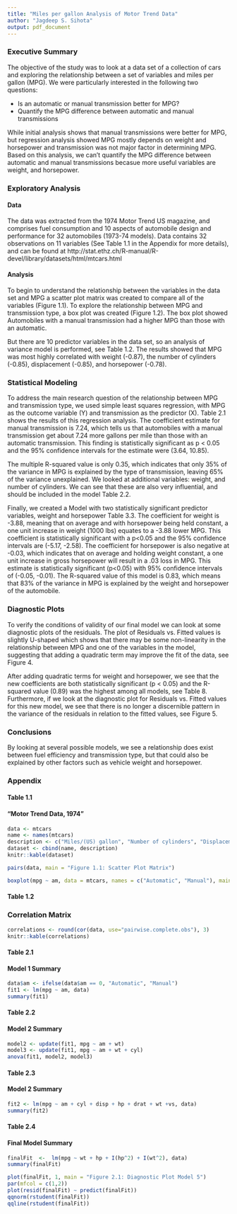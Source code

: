 ```yaml
---
title: "Miles per gallon Analysis of Motor Trend Data"
author: "Jagdeep S. Sihota"
output: pdf_document
---
```


### Executive Summary
The objective of the study was to look at a data set of a collection of cars and exploring the relationship between a set of variables and miles per gallon (MPG). We were particularly interested in the following two questions:

* Is an automatic or manual transmission better for MPG?
* Quantify the MPG difference between automatic and manual transmissions

While initial analysis shows that manual transmissions were better for MPG, but regression analysis showed MPG mostly depends on weight and horsepower and transmission was not major factor in determining MPG. Based on this analysis, we can't quantify the MPG difference between automatic and manual transmissions becasue more useful  variables are weight, and horsepower.

### Exploratory Analysis
#### Data
The data was extracted from the 1974 Motor Trend US magazine, and comprises fuel consumption and 10 aspects of automobile design and performance for 32 automobiles (1973-74 models). Data contains 32 observations on 11 variables (See Table 1.1 in the Appendix for more details), and can be found at http://stat.ethz.ch/R-manual/R-devel/library/datasets/html/mtcars.html

#### Analysis
To begin to understand the relationship between the variables in the data set and MPG a scatter plot matrix was created to compare all of the variables (Figure 1.1). To explore the relationship between MPG and transmission type, a box plot was created (Figure 1.2). The box plot showed Automobiles with a manual transmission had a higher MPG than those with an automatic.

But there are 10 predictor variables in the data set, so an analysis of variance model is performed, see Table 1.2. The results showed that MPG was most highly correlated with weight (-0.87), the number of cylinders (-0.85), displacement (-0.85), and horsepower (-0.78).

### Statistical Modeling
To address the main research question of the relationship between MPG and transmission type, we used simple least squares regression, with MPG as the outcome variable (Y) and transmission as the predictor (X). Table 2.1 shows the results of this regression analysis. The coefficient estimate for manual transmission is 7.24, which tells us that automobiles with a manual transmission get about 7.24 more gallons per mile than those with an automatic transmission. This finding is statistically significant as p < 0.05 and the 95% confidence intervals for the estimate were (3.64, 10.85).

The multiple R-squared value is only 0.35, which indicates that only 35% of the variance in MPG is explained by the type of transmission, leaving 65% of the variance unexplained. We looked at additional variables: weight, and number of cylinders. 
We can see that these are also very influential, and should be included in the model Table 2.2.

Finally, we created a Model with two statistically significant predictor variables, weight and horsepower Table 3.3. The coefficient for weight is -3.88, meaning that on average and with horsepower being held constant, a one unit increase in weight (1000 lbs) equates to a -3.88 lower MPG. This coefficient is statistically significant with a p<0.05 and the 95% confidence intervals are (-5.17, -2.58). The coefficient for horsepower is also negative at -0.03, which indicates that on average and holding weight constant, a one unit increase in gross horsepower will result in a .03 loss in MPG. This estimate is statistically significant (p<0.05) with 95% confidence intervals of (-0.05, -0.01). The R-squared value of this model is 0.83, which means that 83% of the variance in MPG is explained by the weight and horsepower of the automobile.

### Diagnostic Plots
To verify the conditions of validity of our final model we can look at some diagnostic plots of the residuals. The plot of Residuals vs. Fitted values is slightly U-shaped which shows that there may be some non-linearity in the relationship between MPG and one of the variables in the model, suggesting that adding a quadratic term may improve the fit of the data, see Figure 4.

After adding quadratic terms for weight and horsepower, we see that the new coefficients are both statistically significant (p < 0.05) and the R-squared value (0.89) was the highest among all models, see Table 8. Furthermore, if we look at the diagnostic plot for Residuals vs. Fitted values for this new model, we see that there is no longer a discernible pattern in the variance of the residuals in relation to the fitted values, see Figure 5.

### Conclusions 
By looking at several possible models, we see a relationship does exist between fuel efficiency and transmission type, but that could also be explained by other factors such as vehicle weight and horsepower.

### Appendix
#### Table 1.1
#### "Motor Trend Data, 1974"
```r
data <- mtcars
name <- names(mtcars)
description <- c("Miles/(US) gallon", "Number of cylinders", "Displacement (cu.in.", "Gross horsepower", "Rear axle ratio", "Weight (lb/1000)", "1/4 mile time", "V/S", "Transmission (0 = automatic, 1 = manual)", "Number of forward gears", "Number of carburetors")
dataset <- cbind(name, description)
knitr::kable(dataset)

pairs(data, main = "Figure 1.1: Scatter Plot Matrix")

```



```r
boxplot(mpg ~ am, data = mtcars, names = c("Automatic", "Manual"), main = "Figure 1.2: MPG by Transmission Type", ylab = "Miles per Gallon (MPG)", xlab = "Transmission")
```

#### Table 1.2
### Correlation Matrix
```r
correlations <- round(cor(data, use="pairwise.complete.obs"), 3)
knitr::kable(correlations)
```

#### Table 2.1
#### Model 1 Summary
```r
data$am <- ifelse(data$am == 0, "Automatic", "Manual")
fit1 <- lm(mpg ~ am, data)
summary(fit1)

```

#### Table 2.2
#### Model 2 Summary
```r
model2 <- update(fit1, mpg ~ am + wt)
model3 <- update(fit1, mpg ~ am + wt + cyl)
anova(fit1, model2, model3)

```

#### Table 2.3
#### Model 2 Summary
```r
fit2 <- lm(mpg ~ am + cyl + disp + hp + drat + wt +vs, data)
summary(fit2) 
```

#### Table 2.4
#### Final Model  Summary
```r
finalFit  <-  lm(mpg ~ wt + hp + I(hp^2) + I(wt^2), data)
summary(finalFit)

plot(finalFit, 1, main = "Figure 2.1: Diagnostic Plot Model 5")
par(mfcol = c(1,2))
plot(resid(finalFit) ~ predict(finalFit))
qqnorm(rstudent(finalFit))
qqline(rstudent(finalFit))
```